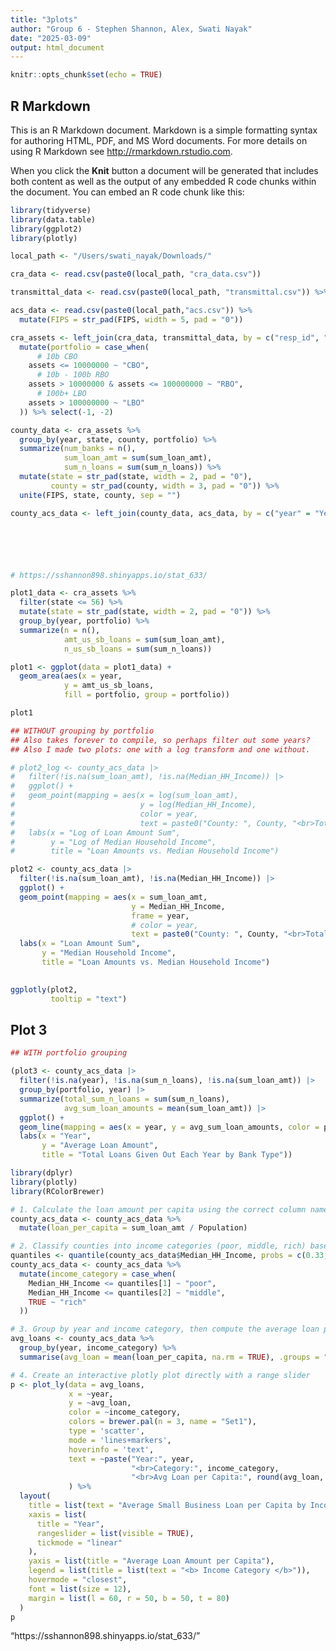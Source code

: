 ```yaml
---
title: "3plots"
author: "Group 6 - Stephen Shannon, Alex, Swati Nayak"
date: "2025-03-09"
output: html_document
---
```


```r
knitr::opts_chunk$set(echo = TRUE)
```

## R Markdown

This is an R Markdown document. Markdown is a simple formatting syntax for authoring HTML, PDF, and MS Word documents. For more details on using R Markdown see <http://rmarkdown.rstudio.com>.

When you click the **Knit** button a document will be generated that includes both content as well as the output of any embedded R code chunks within the document. You can embed an R code chunk like this:

```r

library(tidyverse)
library(data.table)
library(ggplot2)
library(plotly)

```

```r

local_path <- "/Users/swati_nayak/Downloads/"

cra_data <- read.csv(paste0(local_path, "cra_data.csv"))

transmittal_data <- read.csv(paste0(local_path, "transmittal.csv")) %>% mutate(assets = assets)

acs_data <- read.csv(paste0(local_path,"acs.csv")) %>%
  mutate(FIPS = str_pad(FIPS, width = 5, pad = "0"))

cra_assets <- left_join(cra_data, transmittal_data, by = c("resp_id", "agency", "year")) %>%
  mutate(portfolio = case_when(
      # 10b CBO
    assets <= 10000000 ~ "CBO",
      # 10b - 100b RBO
    assets > 10000000 & assets <= 100000000 ~ "RBO",
      # 100b+ LBO
    assets > 100000000 ~ "LBO"
  )) %>% select(-1, -2)

county_data <- cra_assets %>%
  group_by(year, state, county, portfolio) %>%
  summarize(num_banks = n(),
            sum_loan_amt = sum(sum_loan_amt),
            sum_n_loans = sum(sum_n_loans)) %>% 
  mutate(state = str_pad(state, width = 2, pad = "0"),
         county = str_pad(county, width = 3, pad = "0")) %>% 
  unite(FIPS, state, county, sep = "")

county_acs_data <- left_join(county_data, acs_data, by = c("year" = "Year", "FIPS"))







```

```r

# https://sshannon898.shinyapps.io/stat_633/

plot1_data <- cra_assets %>%
  filter(state <= 56) %>%
  mutate(state = str_pad(state, width = 2, pad = "0")) %>% 
  group_by(year, portfolio) %>%
  summarize(n = n(),
            amt_us_sb_loans = sum(sum_loan_amt),
            n_us_sb_loans = sum(sum_n_loans))

plot1 <- ggplot(data = plot1_data) +
  geom_area(aes(x = year,
            y = amt_us_sb_loans,
            fill = portfolio, group = portfolio))

plot1

```

```r

## WITHOUT grouping by portfolio
## Also takes forever to compile, so perhaps filter out some years?
## Also I made two plots: one with a log transform and one without.

# plot2_log <- county_acs_data |>
#   filter(!is.na(sum_loan_amt), !is.na(Median_HH_Income)) |>
#   ggplot() +
#   geom_point(mapping = aes(x = log(sum_loan_amt),
#                            y = log(Median_HH_Income),
#                            color = year,
#                            text = paste0("County: ", County, "<br>Total Loan Amount: ", sum_loan_amt, "<br>Median Household Income: ", Median_HH_Income, "<br>Year:", year))) +
#   labs(x = "Log of Loan Amount Sum",
#        y = "Log of Median Household Income",
#        title = "Loan Amounts vs. Median Household Income")

plot2 <- county_acs_data |>
  filter(!is.na(sum_loan_amt), !is.na(Median_HH_Income)) |>
  ggplot() +
  geom_point(mapping = aes(x = sum_loan_amt,
                           y = Median_HH_Income,
                           frame = year,
                           # color = year,
                           text = paste0("County: ", County, "<br>Total Loan Amount: ", sum_loan_amt, "<br>Median Household Income: ", Median_HH_Income, "<br>Year:", year))) +
  labs(x = "Loan Amount Sum",
       y = "Median Household Income",
       title = "Loan Amounts vs. Median Household Income")
 

ggplotly(plot2,
         tooltip = "text")
```

## Plot 3

```r

## WITH portfolio grouping

(plot3 <- county_acs_data |>
  filter(!is.na(year), !is.na(sum_n_loans), !is.na(sum_loan_amt)) |>
  group_by(portfolio, year) |>
  summarize(total_sum_n_loans = sum(sum_n_loans),
            avg_sum_loan_amounts = mean(sum_loan_amt)) |>
  ggplot() +
  geom_line(mapping = aes(x = year, y = avg_sum_loan_amounts, color = portfolio)) +
  labs(x = "Year",
       y = "Average Loan Amount",
       title = "Total Loans Given Out Each Year by Bank Type"))
```

```r
library(dplyr)
library(plotly)
library(RColorBrewer)

# 1. Calculate the loan amount per capita using the correct column names
county_acs_data <- county_acs_data %>%
  mutate(loan_per_capita = sum_loan_amt / Population)

# 2. Classify counties into income categories (poor, middle, rich) based on quantiles of Median_HH_Income
quantiles <- quantile(county_acs_data$Median_HH_Income, probs = c(0.33, 0.66), na.rm = TRUE)
county_acs_data <- county_acs_data %>%
  mutate(income_category = case_when(
    Median_HH_Income <= quantiles[1] ~ "poor",
    Median_HH_Income <= quantiles[2] ~ "middle",
    TRUE ~ "rich"
  ))

# 3. Group by year and income category, then compute the average loan per capita
avg_loans <- county_acs_data %>%
  group_by(year, income_category) %>%
  summarise(avg_loan = mean(loan_per_capita, na.rm = TRUE), .groups = "drop")

# 4. Create an interactive plotly plot directly with a range slider
p <- plot_ly(data = avg_loans,
             x = ~year,
             y = ~avg_loan,
             color = ~income_category,
             colors = brewer.pal(n = 3, name = "Set1"),
             type = 'scatter',
             mode = 'lines+markers',
             hoverinfo = 'text',
             text = ~paste("Year:", year,
                           "<br>Category:", income_category,
                           "<br>Avg Loan per Capita:", round(avg_loan, 2))
             ) %>%
  layout(
    title = list(text = "Average Small Business Loan per Capita by Income Category", x = 0.5),
    xaxis = list(
      title = "Year",
      rangeslider = list(visible = TRUE),
      tickmode = "linear"
    ),
    yaxis = list(title = "Average Loan Amount per Capita"),
    legend = list(title = list(text = "<b> Income Category </b>")),
    hovermode = "closest",
    font = list(size = 12),
    margin = list(l = 60, r = 50, b = 50, t = 80)
  )
p
```

"https://sshannon898.shinyapps.io/stat_633/"


